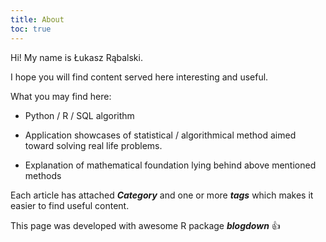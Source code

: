```yaml
---
title: About
toc: true
---
```


Hi! My name is Łukasz Rąbalski.

I hope you will find content served here interesting and useful.

What you may find here:

-   Python / R / SQL algorithm

-   Application showcases of statistical / algorithmical method aimed toward solving real life problems.

-   Explanation of mathematical foundation lying behind above mentioned methods

Each article has attached ***Category*** and one or more ***tags*** which makes it easier to find useful content.

This page was developed with awesome R package ***blogdown*** 👍

